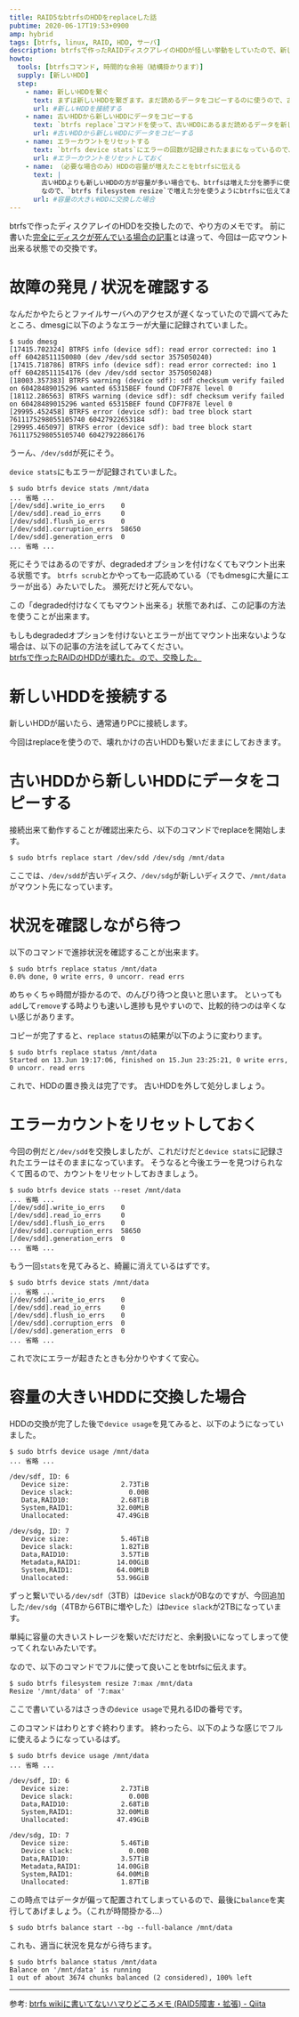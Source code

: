 ```yaml
---
title: RAID5なbtrfsのHDDをreplaceした話
pubtime: 2020-06-17T19:53+0900
amp: hybrid
tags: [btrfs, linux, RAID, HDD, サーバ]
description: btrfsで作ったRAIDディスクアレイのHDDが怪しい挙動をしていたので、新しいHDDに交換しました。まだマウント出来る状態のHDDを新しいものに置き換えて、ついでに容量を大きくする方法のメモです。
howto:
  tools: [btrfsコマンド, 時間的な余裕（結構掛かります）]
  supply: [新しいHDD]
  step:
    - name: 新しいHDDを繋ぐ
      text: まずは新しいHDDを繋ぎます。まだ読めるデータをコピーするのに使うので、古いHDDは繋いだままにします。
      url: #新しいHDDを接続する
    - name: 古いHDDから新しいHDDにデータをコピーする
      text: `btrfs replace`コマンドを使って、古いHDDにあるまだ読めるデータを新しいHDDにコピーします。結構時間が掛かります。
      url: #古いHDDから新しいHDDにデータをコピーする
    - name: エラーカウントをリセットする
      text: `btrfs device stats`にエラーの回数が記録されたままになっているので、これを`device stats --reset`でリセットします。
      url: #エラーカウントをリセットしておく
    - name: （必要な場合のみ）HDDの容量が増えたことをbtrfsに伝える
      text: |
        古いHDDよりも新しいHDDの方が容量が多い場合でも、btrfsは増えた分を勝手に使ってくれたりはしません。
        なので、`btrfs filesystem resize`で増えた分を使うようにbtrfsに伝えてあげます。
      url: #容量の大きいHDDに交換した場合
---
```


btrfsで作ったディスクアレイのHDDを交換したので、やり方のメモです。
前に書いた[完全にディスクが死んでいる場合の記事](/blog/2017/10/btrfs-replace-broken-hdd)とは違って、今回は一応マウント出来る状態での交換です。


# 故障の発見 / 状況を確認する

なんだかやたらとファイルサーバへのアクセスが遅くなっていたので調べてみたところ、dmesgに以下のようなエラーが大量に記録されていました。

``` shell
$ sudo dmesg
[17415.702324] BTRFS info (device sdf): read error corrected: ino 1 off 60428511150080 (dev /dev/sdd sector 3575050240)
[17415.718786] BTRFS info (device sdf): read error corrected: ino 1 off 60428511154176 (dev /dev/sdd sector 3575050248)
[18003.357383] BTRFS warning (device sdf): sdf checksum verify failed on 60428489015296 wanted 65315BEF found CDF7F87E level 0
[18112.286563] BTRFS warning (device sdf): sdf checksum verify failed on 60428489015296 wanted 65315BEF found CDF7F87E level 0
[29995.452458] BTRFS error (device sdf): bad tree block start 7611175298055105740 60427922653184
[29995.465097] BTRFS error (device sdf): bad tree block start 7611175298055105740 60427922866176
```

うーん、`/dev/sdd`が死にそう。

`device stats`にもエラーが記録されていました。

``` shell
$ sudo btrfs device stats /mnt/data
... 省略 ...
[/dev/sdd].write_io_errs    0
[/dev/sdd].read_io_errs     0
[/dev/sdd].flush_io_errs    0
[/dev/sdd].corruption_errs  58650
[/dev/sdd].generation_errs  0
... 省略 ...
```

死にそうではあるのですが、degradedオプションを付けなくてもマウント出来る状態です。
`btrfs scrub`とかやっても一応読めている（でもdmesgに大量にエラーが出る）みたいでした。
瀕死だけど死んでない。

この「degraded付けなくてもマウント出来る」状態であれば、この記事の方法を使うことが出来ます。

もしもdegradedオプションを付けないとエラーが出てマウント出来ないような場合は、以下の記事の方法を試してみてください。<br />
[btrfsで作ったRAIDのHDDが壊れた。ので、交換した。](/blog/2017/10/btrfs-replace-broken-hdd)


# 新しいHDDを接続する

新しいHDDが届いたら、通常通りPCに接続します。

今回はreplaceを使うので、壊れかけの古いHDDも繋いだままにしておきます。


# 古いHDDから新しいHDDにデータをコピーする

接続出来て動作することが確認出来たら、以下のコマンドでreplaceを開始します。

``` shell
$ sudo btrfs replace start /dev/sdd /dev/sdg /mnt/data
```

ここでは、`/dev/sdd`が古いディスク、`/dev/sdg`が新しいディスクで、`/mnt/data`がマウント先になっています。


# 状況を確認しながら待つ

以下のコマンドで進捗状況を確認することが出来ます。

``` shell
$ sudo btrfs replace status /mnt/data
0.0% done, 0 write errs, 0 uncorr. read errs
```

めちゃくちゃ時間が掛かるので、のんびり待つと良いと思います。
といっても`add`して`remove`する時よりも速いし進捗も見やすいので、比較的待つのは辛くない感じがあります。

コピーが完了すると、`replace status`の結果が以下のように変わります。

``` shell
$ sudo btrfs replace status /mnt/data
Started on 13.Jun 19:17:06, finished on 15.Jun 23:25:21, 0 write errs, 0 uncorr. read errs
```

これで、HDDの置き換えは完了です。
古いHDDを外して処分しましょう。


# エラーカウントをリセットしておく

今回の例だと`/dev/sdd`を交換しましたが、これだけだと`device stats`に記録されたエラーはそのままになっています。
そうなると今後エラーを見つけられなくて困るので、カウントをリセットしておきましょう。

``` shell
$ sudo btrfs device stats --reset /mnt/data
... 省略 ...
[/dev/sdd].write_io_errs    0
[/dev/sdd].read_io_errs     0
[/dev/sdd].flush_io_errs    0
[/dev/sdd].corruption_errs  58650
[/dev/sdd].generation_errs  0
... 省略 ...
```

もう一回`stats`を見てみると、綺麗に消えているはずです。

``` shell
$ sudo btrfs device stats /mnt/data
... 省略 ...
[/dev/sdd].write_io_errs    0
[/dev/sdd].read_io_errs     0
[/dev/sdd].flush_io_errs    0
[/dev/sdd].corruption_errs  0
[/dev/sdd].generation_errs  0
... 省略 ...
```

これで次にエラーが起きたときも分かりやすくて安心。


# 容量の大きいHDDに交換した場合

HDDの交換が完了した後で`device usage`を見てみると、以下のようになっていました。

``` shell
$ sudo btrfs device usage /mnt/data
... 省略 ...

/dev/sdf, ID: 6
   Device size:             2.73TiB
   Device slack:              0.00B
   Data,RAID10:             2.68TiB
   System,RAID1:           32.00MiB
   Unallocated:            47.49GiB

/dev/sdg, ID: 7
   Device size:             5.46TiB
   Device slack:            1.82TiB
   Data,RAID10:             3.57TiB
   Metadata,RAID1:         14.00GiB
   System,RAID1:           64.00MiB
   Unallocated:            53.96GiB
```

ずっと繋いでいる`/dev/sdf`（3TB）は`Device slack`が0Bなのですが、今回追加した`/dev/sdg`（4TBから6TBに増やした）は`Device slack`が2TBになっています。

単純に容量の大きいストレージを繋いだだけだと、余剰扱いになってしまって使ってくれないみたいです。

なので、以下のコマンドでフルに使って良いことをbtrfsに伝えます。

``` shell
$ sudo btrfs filesystem resize 7:max /mnt/data
Resize '/mnt/data' of '7:max'
```

ここで書いている`7`はさっきの`device usage`で見れるIDの番号です。

このコマンドはわりとすぐ終わります。
終わったら、以下のような感じでフルに使えるようになっているはず。

``` shell
$ sudo btrfs device usage /mnt/data
... 省略 ...

/dev/sdf, ID: 6
   Device size:             2.73TiB
   Device slack:              0.00B
   Data,RAID10:             2.68TiB
   System,RAID1:           32.00MiB
   Unallocated:            47.49GiB

/dev/sdg, ID: 7
   Device size:             5.46TiB
   Device slack:              0.00B
   Data,RAID10:             3.57TiB
   Metadata,RAID1:         14.00GiB
   System,RAID1:           64.00MiB
   Unallocated:             1.87TiB
```

この時点ではデータが偏って配置されてしまっているので、最後に`balance`を実行してあげましょう。（これが時間掛かる…）

``` shell
$ sudo btrfs balance start --bg --full-balance /mnt/data
```

これも、適当に状況を見ながら待ちます。

``` shell
$ sudo btrfs balance status /mnt/data
Balance on '/mnt/data' is running
1 out of about 3674 chunks balanced (2 considered), 100% left
```

---

参考: [btrfs wikiに書いてないハマりどころメモ (RAID5障害・拡張) - Qiita](https://qiita.com/ko-zu/items/49c54609df2e2cb36419)
